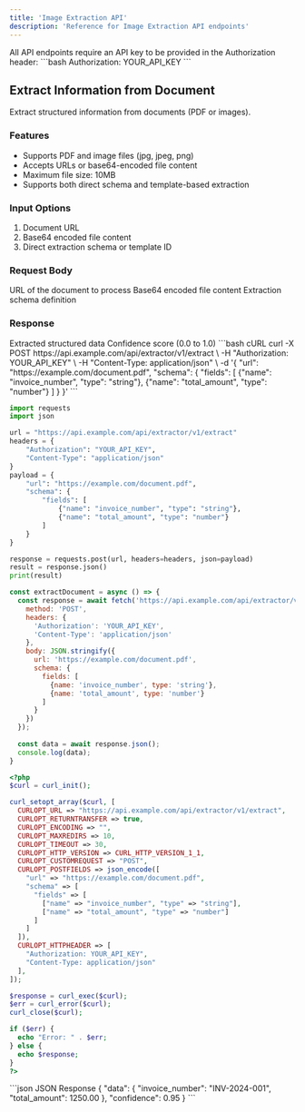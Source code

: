 ```yaml
---
title: 'Image Extraction API'
description: 'Reference for Image Extraction API endpoints'
---
```


<Card title="Authentication" icon="lock">
  All API endpoints require an API key to be provided in the Authorization header:
  ```bash
  Authorization: YOUR_API_KEY
  ```
</Card>

## Extract Information from Document

<ParamField path="/api/extractor/v1/extract" method="POST">
  Extract structured information from documents (PDF or images).
</ParamField>

### Features
- Supports PDF and image files (jpg, jpeg, png)
- Accepts URLs or base64-encoded file content
- Maximum file size: 10MB
- Supports both direct schema and template-based extraction

### Input Options
1. Document URL
2. Base64 encoded file content
3. Direct extraction schema or template ID

### Request Body

<ParamField body="url" type="string">
  URL of the document to process
</ParamField>

<ParamField body="content" type="string">
  Base64 encoded file content
</ParamField>

<ParamField body="schema" type="object">
  Extraction schema definition
</ParamField>

### Response

<ResponseField name="data" type="object">
  Extracted structured data
</ResponseField>

<ResponseField name="confidence" type="number">
  Confidence score (0.0 to 1.0)
</ResponseField>

<RequestExample>
```bash cURL
curl -X POST https://api.example.com/api/extractor/v1/extract \
  -H "Authorization: YOUR_API_KEY" \
  -H "Content-Type: application/json" \
  -d '{
    "url": "https://example.com/document.pdf",
    "schema": {
      "fields": [
        {"name": "invoice_number", "type": "string"},
        {"name": "total_amount", "type": "number"}
      ]
    }
  }'
```

```python Python
import requests
import json

url = "https://api.example.com/api/extractor/v1/extract"
headers = {
    "Authorization": "YOUR_API_KEY",
    "Content-Type": "application/json"
}
payload = {
    "url": "https://example.com/document.pdf",
    "schema": {
        "fields": [
            {"name": "invoice_number", "type": "string"},
            {"name": "total_amount", "type": "number"}
        ]
    }
}

response = requests.post(url, headers=headers, json=payload)
result = response.json()
print(result)
```

```javascript JavaScript
const extractDocument = async () => {
  const response = await fetch('https://api.example.com/api/extractor/v1/extract', {
    method: 'POST',
    headers: {
      'Authorization': 'YOUR_API_KEY',
      'Content-Type': 'application/json'
    },
    body: JSON.stringify({
      url: 'https://example.com/document.pdf',
      schema: {
        fields: [
          {name: 'invoice_number', type: 'string'},
          {name: 'total_amount', type: 'number'}
        ]
      }
    })
  });
  
  const data = await response.json();
  console.log(data);
}
```

```php PHP
<?php
$curl = curl_init();

curl_setopt_array($curl, [
  CURLOPT_URL => "https://api.example.com/api/extractor/v1/extract",
  CURLOPT_RETURNTRANSFER => true,
  CURLOPT_ENCODING => "",
  CURLOPT_MAXREDIRS => 10,
  CURLOPT_TIMEOUT => 30,
  CURLOPT_HTTP_VERSION => CURL_HTTP_VERSION_1_1,
  CURLOPT_CUSTOMREQUEST => "POST",
  CURLOPT_POSTFIELDS => json_encode([
    "url" => "https://example.com/document.pdf",
    "schema" => [
      "fields" => [
        ["name" => "invoice_number", "type" => "string"],
        ["name" => "total_amount", "type" => "number"]
      ]
    ]
  ]),
  CURLOPT_HTTPHEADER => [
    "Authorization: YOUR_API_KEY",
    "Content-Type: application/json"
  ],
]);

$response = curl_exec($curl);
$err = curl_error($curl);
curl_close($curl);

if ($err) {
  echo "Error: " . $err;
} else {
  echo $response;
}
?>
```
</RequestExample>

<ResponseExample>
```json JSON Response
{
  "data": {
    "invoice_number": "INV-2024-001",
    "total_amount": 1250.00
  },
  "confidence": 0.95
}
```
</ResponseExample>
